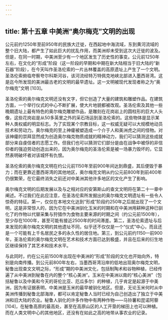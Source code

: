 ```yaml
---
---
---
```

title: 第十五章 中美洲“奥尔梅克”文明的出现
---




公元前约1250年至前950年的民族大迁徙，在西起地中海流域，东到黄河流域的整个旧大陆，都产生了如此巨大的扰乱作用，而美洲却未受到这次大迁徙的波及。但是，在同一时期，中美洲至少有一个地区发生了历史性的事变。公元前1250年左右，在文化的“形成”阶段（这一阶段的早期和中期在新大陆相当于旧大陆的“新石器”阶段），在今天叫作圣洛伦索的一片丛林覆盖的高原遗址上产生了一个文明。圣洛伦索俯临夸察夸尔科斯河谷，该河流经特万特佩克地峡北部进入墨西哥湾。这是迄今所发现的美洲最古老的文明的最早遗址。这一文明被现代发现者称之为“奥尔梅克”文明 [103]。

圣洛伦索的奥尔梅克文明还没有文字，但它创造了大量的建筑和雕塑作品。在建筑方面，一个举行仪式的中心不断扩展，使大片地貌都被改观。圣洛伦索及其他一些晚期遗址上最有特色的奥尔梅克雕塑作品，是雕刻在花岗岩上的圆柱形的巨大人头像，这些花岗岩是从50多英里之外的采石场运到圣洛伦索的。这些物体是显示某种人类权威的明显标志。为了实现某个宗教目标，这一权威无疑可以大规模地动员技术和劳动力。奥尔梅克的至上神癨被塑造成一个介于人和美洲虎之间的怪物。对该神癨的崇拜显然成为创造奥尔梅克物质成就的精神动力，我们可以猜测这些成就部分来自虔信者的志愿工作。但我们也可以猜测它们部分是由在战争中被俘的非信仰者的强迫劳动创造出来的，因为奥尔梅克的圣洛伦索是被一场暴力毁坏的，它显然表明破坏者对该城怀有仇恨。

圣洛伦索的奥尔梅克文明在约公元前1150年至前900年间达到鼎盛，其后便毁于暴力；而在更靠近墨西哥湾的其他地区，奥尔梅克文明从约公元前800年到前400年仍很繁荣，在它最终消失之前还对中美洲其他许多地区的文化产生了影响。

奥尔梅克文明的后期发展以及与之相对应的安第斯山的查文文明将在第二十一章中阐述。不过我们在此应注意，在圣洛伦索所发掘出的奥尔梅克文明遗址有一些令人惊奇的特征。第一，仅仅在本地文化达到“形成”阶段约250年之后就出现了一个文明，这是非常惊人的，因为它在中美洲驯化玉米的时期和在中美洲用耕种这种已驯化了的作物以代替采集与狩猎作为食物主要来源的时期之间（约公元前1500年），至少存在1000年，甚至可能有接近2500年的时间滞差。第二，圣洛伦索遗址与后来发现的奥尔梅克文明的其他遗址不同，似乎还不仅仅是一个“仪式”中心，而且还是一个可能有上千名居民之多的永久性的居住地。第三，到公元前约1150—前900年，圣洛伦索的奥尔梅克文明在艺术和技术方面已达到极盛，并且在后来的衍生地区继续保持了其艺术和技术水平。

与此同时，约在公元前1500年出现在中美洲的“形成”阶段的文化也开始向外，特别是向南传播。到公元前800年左右，当墨西哥湾沿岸的低地出现奥尔梅克文明，秘鲁出现查文文明之际，“形成”期的中美洲文化，包括制陶术和谷物种植，已经传遍了从中美洲到秘鲁在内的整个“核心美洲”。玉米在中美洲以南的“核心美洲”（包括秘鲁以及中美和今天的哥伦比亚、厄瓜多尔）的种植，几乎肯定是起源于中美洲，因为有证据表明，中美洲是玉米的最早被驯化地区。但是，无论玉米何时从中美洲传播到秘鲁北部海岸，都可以肯定秘鲁人当时已经为自己创造出了独立于中美洲和旧大陆的农业。秘鲁人驯化的许多作物中有两种作物——马铃薯和昆诺阿藜 [104]，在秘鲁高原的最高处，甚至在高原山区的人工开垦的梯田上也可以种植。而在人类文明中心的其他地区，还没有在如此之高的地带从事农业的记录。